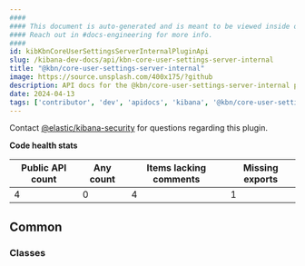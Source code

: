 ```yaml
---
####
#### This document is auto-generated and is meant to be viewed inside our experimental, new docs system.
#### Reach out in #docs-engineering for more info.
####
id: kibKbnCoreUserSettingsServerInternalPluginApi
slug: /kibana-dev-docs/api/kbn-core-user-settings-server-internal
title: "@kbn/core-user-settings-server-internal"
image: https://source.unsplash.com/400x175/?github
description: API docs for the @kbn/core-user-settings-server-internal plugin
date: 2024-04-13
tags: ['contributor', 'dev', 'apidocs', 'kibana', '@kbn/core-user-settings-server-internal']
---
```




Contact [@elastic/kibana-security](https://github.com/orgs/elastic/teams/kibana-security) for questions regarding this plugin.

**Code health stats**

| Public API count  | Any count | Items lacking comments | Missing exports |
|-------------------|-----------|------------------------|-----------------|
| 4 | 0 | 4 | 1 |

## Common

### Classes
<DocDefinitionList data={kbnCoreUserSettingsServerInternalObj.common.classes}/>


